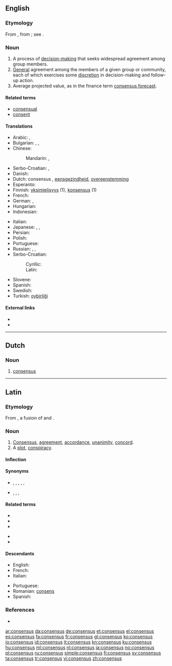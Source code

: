 ==English==

{{wikipedia}}

===Etymology===
From {{etyl|la}} {{term|consensus|cōnsēnsus|agreement, accordance, unanimity|lang=la}}, from {{term|consentio|cōnsentiō|feel together; agree|lang=la}}; see {{term|consent}}.

===Noun===
{{en-noun|es}}

# A process of [[w:Decision making#Decision making in social setting|decision-making]] that seeks widespread agreement among group members.
# [[general#Adjective|General]] agreement among the members of a given group or community, each of which exercises some [[discretion]] in decision-making and follow-up action.
# Average projected value, as in the finance term [[consensus forecast]].

====Related terms====
* [[consensual]]
* [[consent]]

====Translations====
{{rfc-tsort|duplicate language: Serbo-Croatian}}
{{trans-top|general agreement}}
* Arabic: {{t-|ar|إجماع|m|tr='ijmaa`}}, {{t-|ar|توافق|m|tr=tawaafuq}}
* Bulgarian: {{t+|bg|съгласие|n}}, {{t+|bg|единодушие|n}}, {{t-|bg|консенсус|m}}
* Chinese:
*: Mandarin: {{t|cmn|共識|sc=Hani}}, {{t|cmn|共识|tr=gòngshí|sc=Hani}}
* Serbo-Croatian: {{t|sh|konsenzus|m|alt=konsènzus}}, {{t|sh|sporazum|m|alt=spȍrazūm}}
* Danish: {{t+|da|konsensus}}
* Dutch: consensus {{m}}, [[eensgezindheid]], [[overeenstemming]]
* Esperanto: {{t-|eo|interkonsento}}
* Finnish: [[yksimielisyys]] (1), [[konsensus]] (1)
* French: {{t+|fr|consensus|m}}
* German: {{t+|de|Konsens|m}}, {{t+|de|Einvernehmen|n}}
* Hungarian: {{t+|hu|egyezség}}
* Indonesian: {{t+|id|konsensus|xs=Indonesian}}
{{trans-mid}}
* Italian: {{t+|it|consenso|m}}
* Japanese: {{t+|ja|総意|tr=そうい, sōi}}, {{t-|ja|協心|tr=きょうしん, kyōshin}}, {{t-|ja|コンセンサス|tr=konsensasu}}
* Persian: {{t+|fa|اجماع|m|tr=ejmâ'}}
* Polish: {{t+|pl|konsensus|m}}
* Portuguese: {{t+|pt|consenso|m}}
* Russian: {{t+|ru|консенсус|m|tr=konsénsus}}, {{t+|ru|согласие|n|tr=soglásije}}, {{t+|ru|единодушие|n|tr=jedinidúšije}}
* Serbo-Croatian:
*: Cyrillic: {{t-|sh|консензус|m|sc=Cyrl}}
*: Latin: {{t-|sh|konsenzus|m|sc=Latn}}
* Slovene: {{t-|sl|dogovor}}
* Spanish: {{t+|es|consenso|m}}
* Swedish: {{t+|sv|konsensus}}
* Turkish: [[oybirliği]]
{{trans-bottom}}

====External links====
* {{R:Webster 1913}}
* {{R:Century 1911}}

----

==Dutch==

===Noun===
{{nl-noun|m}}

# [[#English|consensus]]

----

==Latin==

===Etymology===
From {{term|consentio|cōnsentiō|feel together; agree|lang=la}}, a fusion of {{term|con-|cōn-|together|lang=la}} and {{term|sentio|sentiō|sense; perceive; feel|lang=la}}.

===Noun===
{{la-noun|cōnsēnsus|consensus|cōnsēnsūs|m|fourth}}

# [[consensus#English|Consensus]], [[agreement]], [[accordance]], [[unanimity]], [[concord]].
# A [[plot]], [[conspiracy]].

====Inflection====
{{la-decl-4th|consens|cōnsēns}}

====Synonyms====
* {{sense|concord, agreement}} {{l|la|concentus}}, {{l|la|concordatio|concordātiō}}, {{l|la|concordia}}, {{l|la|concorditas|concorditās}}, {{l|la|harmonia}}, {{l|la|unanimitas|ūnanimitās}}
* {{sense|plot, conspiracy}} {{l|la|coitio|coitiō}}, {{l|la|coniuratio|coniūrātiō}}, {{l|la|consensio|cōnsēnsiō}}, {{l|la|conspiratio|cōnspīrātiō}}

====Related terms====
{{top2}}
* {{l|la|consensio|cōnsēnsiō}}
* {{l|la|consentanee|cōnsentāneē}}
* {{l|la|consentaneus|cōnsentāneus}}
{{mid2}}
* {{l|la|consentiens|cōnsentiēns}}
* {{l|la|consentio|cōnsentiō}}
{{bottom}}

====Descendants====
{{top2}}
* English: {{l|en|consensus}}
* French: {{l|fr|consensus}}
* Italian: {{l|it|consenso}}
{{mid2}}
* Portuguese: {{l|pt|consenso}}
* Romanian: [[consens]]
* Spanish: {{l|es|consenso}}
{{bottom}}

===References===
* {{R:L&S}}

[[ar:consensus]]
[[da:consensus]]
[[de:consensus]]
[[et:consensus]]
[[el:consensus]]
[[es:consensus]]
[[fa:consensus]]
[[fr:consensus]]
[[gl:consensus]]
[[ko:consensus]]
[[io:consensus]]
[[id:consensus]]
[[it:consensus]]
[[kn:consensus]]
[[ku:consensus]]
[[hu:consensus]]
[[ml:consensus]]
[[nl:consensus]]
[[ja:consensus]]
[[no:consensus]]
[[pl:consensus]]
[[ru:consensus]]
[[simple:consensus]]
[[fi:consensus]]
[[sv:consensus]]
[[ta:consensus]]
[[tr:consensus]]
[[vi:consensus]]
[[zh:consensus]]